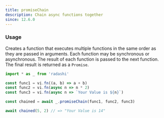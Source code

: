```yaml
---
title: promiseChain
description: Chain async functions together
since: 12.6.0
---
```


### Usage

Creates a function that executes multiple functions in the same order as they are passed in arguments. Each function may be synchronous or asynchronous. The result of each function is passed to the next function. The final result is returned as a `Promise`.

```ts
import * as _ from 'radashi'

const func1 = vi.fn((a, b) => a + b)
const func2 = vi.fn(async n => n * 2)
const func3 = vi.fn(async n => `Your Value is ${n}`)

const chained = await _.promiseChain(func1, func2, func3)

await chained(5, 2) // => "Your Value is 14"
```
